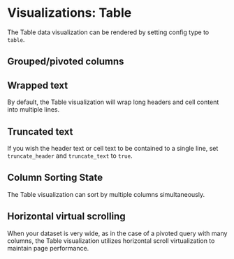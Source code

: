 
<Meta component={Table} title="Visualizations/Docs/Table" />

# Visualizations: Table

The Table data visualization can be rendered by setting config type to `table`.

<Editor code={basicStory} />

## Grouped/pivoted columns

<Editor code={pivotStory} />

## Wrapped text

By default, the Table visualization will wrap long headers and cell content into multiple lines.

<Editor code={wrappedTextStory} />

## Truncated text

If you wish the header text or cell text to be contained to a single line, set `truncate_header` and `truncate_text` to `true`.

<Editor code={truncatedTextStory} />

## Column Sorting State

The Table visualization can sort by multiple columns simultaneously.

<Editor code={multiSortStory} />

## Horizontal virtual scrolling

When your dataset is very wide, as in the case of a pivoted query with many columns, the Table visualization utilizes horizontal scroll virtualization to maintain page performance.

<Editor code={horizontalScrollStory} />

<ArgsTable of={Table} exclude={excludedProps} />
